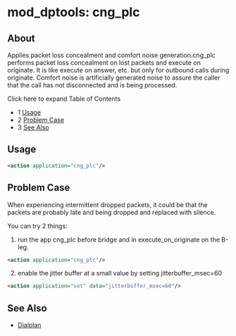 
# mod_dptools: cng_plc 

 

## About

Applies packet loss concealment and comfort noise generation.cng\_plc performs packet loss concealment on lost packets and execute on originate. It is like execute on answer, etc. but only for outbound calls during originate. Comfort noise is artificially generated noise to assure the caller that the call has not disconnected and is being processed.

Click here to expand Table of Contents

* 1 [Usage](#usage)
* 2 [Problem Case](#problem-case)
* 3 [See Also](#see-also)

## Usage

```xml
<action application="cng_plc"/>
```

## Problem Case

When experiencing intermittent dropped packets, it could be that the packets are probably late and being dropped and replaced with silence.

You can try 2 things:

1. run the app cng\_plc before bridge and in execute\_on\_originate on the B-leg.  
```xml  
<action application="cng_plc"/>  
```
2. enable the jitter buffer at a small value by setting jitterbuffer\_msec=60  
```xml  
<action application="set" data="jitterbuffer_msec=60"/>  
```

## See Also

* [Dialplan](../../Dialplan/index.mdx#0-about)


